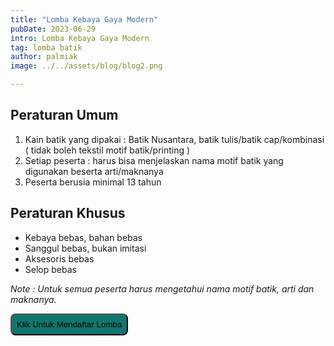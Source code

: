 ```yaml
---
title: "Lomba Kebaya Gaya Modern"
pubDate: 2023-06-29
intro: Lomba Kebaya Gaya Modern
tag: lomba batik
author: palmiak
image: ../../assets/blog/blog2.png

---
```


## Peraturan Umum 

1.  Kain batik yang dipakai : Batik Nusantara, batik tulis/batik cap/kombinasi ( tidak boleh tekstil motif batik/printing )
2.	Setiap peserta : harus bisa menjelaskan nama motif batik yang digunakan beserta arti/maknanya
1.	Peserta berusia minimal 13 tahun



## Peraturan Khusus
 
  * Kebaya bebas, bahan bebas
  * Sanggul bebas, bukan imitasi
  * Aksesoris bebas
  * Selop bebas


*Note : Untuk semua peserta harus mengetahui nama motif batik, arti dan maknanya.*

<a href="https://bit.ly/SerasiKebayaBatik" target="_blank">
  <button style="border-radius: 8px; padding: 8px; background-color: #0f766e; ">Klik Untuk Mendaftar Lomba </button>
</a>